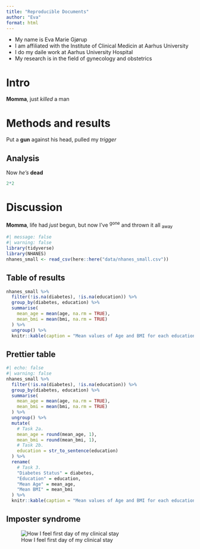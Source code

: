 ```yaml
---
title: "Reproducible Documents"
author: "Eva"
format: html
---
```


- My name is Eva Marie Gjørup
- I am affiliated with the Institute of Clinical Medicin at Aarhus University
- I do my daile work at Aarhus University Hospital
- My research is in the field of gynecology and obstetrics

# Intro

**Momma**, just *killed* a man

# Methods and results

Put a **gun** against his head, pulled my *trigger*

## Analysis

Now *he's* **dead**
```r
2*2
```


# Discussion

**Momma**, life had *just* begun, but now I've ^gone^ and thrown it all ~away~

```r
#| message: false
#| warning: false
library(tidyverse)
library(NHANES)
nhanes_small <- read_csv(here::here("data/nhanes_small.csv"))
```

## Table of results

```r
nhanes_small %>%
  filter(!is.na(diabetes), !is.na(education)) %>%
  group_by(diabetes, education) %>%
  summarise(
    mean_age = mean(age, na.rm = TRUE),
    mean_bmi = mean(bmi, na.rm = TRUE)
  ) %>%
  ungroup() %>%
  knitr::kable(caption = "Mean values of Age and BMI for each education and diabetes status.")
```

## Prettier table

```r
#| echo: false
#| warning: false
nhanes_small %>%
  filter(!is.na(diabetes), !is.na(education)) %>%
  group_by(diabetes, education) %>%
  summarise(
    mean_age = mean(age, na.rm = TRUE),
    mean_bmi = mean(bmi, na.rm = TRUE)
  ) %>%
  ungroup() %>%
  mutate(
    # Task 2a.
    mean_age = round(mean_age, 1),
    mean_bmi = round(mean_bmi, 1),
    # Task 2b.
    education = str_to_sentence(education)
  ) %>%
  rename(
    # Task 3.
    "Diabetes Status" = diabetes,
    "Education" = education,
    "Mean Age" = mean_age,
    "Mean BMI" = mean_bmi
  ) %>%
  knitr::kable(caption = "Mean values of Age and BMI for each education and diabetes status.")
```

## Imposter syndrome

![How I feel first day of my clinical stay](images/kid_in_scrubs.jpeg)
